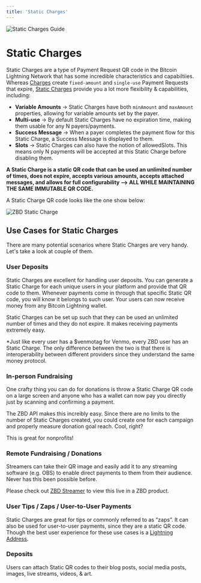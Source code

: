 ```yaml
---
title: 'Static Charges'
---
```


<Frame type="glass" caption="Static Charges Guide">
  <img src="/img/r91FYxM.png" alt="Static Charges Guide" />
</Frame>
<br />

# Static Charges

Static Charges are a type of Payment Request QR code in the Bitcoin Lightning Network that has some incredible characteristics and capabiltiies. Whereas [Charges](/api/charges/create) create `fixed-amount` and `single-use` Payment Requests that expire, [Static Charges](/api-reference/static-charges/create) provide you a lot more flexibility & capabilities, including:

*   **Variable Amounts** -> Static Charges have both `minAmount` and `maxAmount` properties, allowing for variable amounts set by the payer.
*   **Multi-use** -> By default Static Charges have no expiration time, making them usable for any N payers/payments.
*   **Success Message** -> When a payer completes the payment flow for this Static Charge, a Success Message is displayed to them.
*   **Slots** -> Static Charges can also have the notion of allowedSlots. This means only N payments will be accepted at this Static Charge before disabling them.

**A Static Charge is a static QR code that can be used an unlimited number of times, does not expire, accepts various amounts, accepts attached messages, and allows for full configurability --> ALL WHILE MAINTAINING THE SAME IMMUTABLE QR CODE.**

A Static Charge QR code looks like the one show below:

<Frame type="glass" caption="ZBD Static Charge">
  <img src="/img/static-charge.jpeg" alt="ZBD Static Charge" />
</Frame>
<br />

## Use Cases for Static Charges[​](#use-cases-for-static-charges "Direct link to heading")

There are many potential scenarios where Static Charges are very handy. Let's take a look at couple of them.

### User Deposits[​](#user-deposits "Direct link to heading")

Static Charges are excellent for handling user deposits. You can generate a Static Charge for each unique users in your platform and provide that QR code to them. Whenever payments come in through that specific Static QR code, you will know it belongs to such user. Your users can now receive money from any Bitcoin Lightning wallet.

Static Charges can be set up such that they can be used an unlimited number of times and they do not expire. It makes receiving payments extremely easy.

\*Just like every user has a $venmotag for Venmo, every ZBD user has an Static Charge. The only difference between the two is that there is interoperability between different providers since they understand the same money protocol.

### In-person Fundraising[​](#in-person-fundraising "Direct link to heading")

One crafty thing you can do for donations is throw a Static Charge QR code on a large screen and anyone who has a wallet can now pay you directly just by scanning and confirming a payment.

The ZBD API makes this increibly easy. Since there are no limits to the number of Static Charges created, you could create one for each campaign and properly measure donation goal reach. Cool, right?

This is great for nonprofits!

### Remote Fundraising / Donations[​](#remote-fundraising--donations "Direct link to heading")

Streamers can take their QR image and easily add it to any streaming software (e.g. OBS) to enable direct payments to them from their audience. Never has this been possible before.

Please check out [ZBD Streamer](https://streamer.zebedee.io) to view this live in a ZBD product.

### User Tips / Zaps / User-to-User Payments[​](#user-tips--zaps--user-to-user-payments "Direct link to heading")

Static Charges are great for tips or commonly referred to as “zaps”. It can also be used for user-to-user payments, since they are a static QR code. Though the best user experience for these use cases is a [Lightning Address](/api/lightning-address/send-payment).

### Deposits[​](#deposits "Direct link to heading")

Users can attach Static QR codes to their blog posts, social media posts, images, live streams, videos, & art.